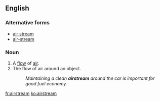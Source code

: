 ==English==

===Alternative forms===
* [[air stream]]
* [[air-stream]]

===Noun===
{{en-noun}}

# A [[flow]] of [[air]].
# The flow of air around an object.
#: ''Maintaining a clean '''airstream''' around the car is important for good fuel economy.''

[[fr:airstream]]
[[ko:airstream]]